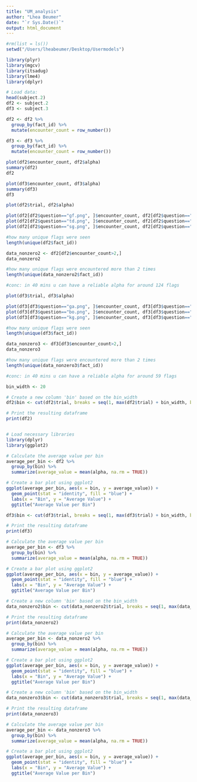 ```yaml
---
title: "UM_analysis"
author: "Lhea Beumer"
date: "`r Sys.Date()`"
output: html_document
---
```


```r
#rm(list = ls())
setwd("/Users/lheabeumer/Desktop/Usermodels")

library(plyr)
library(mgcv)
library(itsadug)
library(lme4)
library(dplyr)

# Load data:
head(subject.2)
df2 <- subject.2
df3 <- subject.3
```

```r
df2 <- df2 %>%
  group_by(fact_id) %>%
  mutate(encounter_count = row_number())

df3 <- df3 %>%
  group_by(fact_id) %>%
  mutate(encounter_count = row_number())

```

```r
plot(df2$encounter_count, df2$alpha)
summary(df2)
df2

plot(df3$encounter_count, df3$alpha)
summary(df3)
df3
```

```r
plot(df2$trial, df2$alpha)

plot(df2[df2$question=="gf.png", ]$encounter_count, df2[df2$question=="gf.png", ]$alpha)
plot(df2[df2$question=="td.png", ]$encounter_count, df2[df2$question=="td.png", ]$alpha)
plot(df2[df2$question=="sg.png", ]$encounter_count, df2[df2$question=="sg.png", ]$alpha)

#how many unique flags were seen
length(unique(df2$fact_id))

data_nonzero2 <- df2[df2$encounter_count>2,]
data_nonzero2

#how many unique flags were encountered more than 2 times
length(unique(data_nonzero2$fact_id))

#conc: in 40 mins u can have a reliable alpha for around 124 flags

plot(df3$trial, df3$alpha)

plot(df3[df3$question=="ga.png", ]$encounter_count, df3[df3$question=="ga.png", ]$alpha)
plot(df3[df3$question=="bo.png", ]$encounter_count, df3[df3$question=="bo.png", ]$alpha)
plot(df3[df3$question=="kg.png", ]$encounter_count, df3[df3$question=="kg.png", ]$alpha)

#how many unique flags were seen
length(unique(df3$fact_id))

data_nonzero3 <- df3[df3$encounter_count>2,]
data_nonzero3

#how many unique flags were encountered more than 2 times
length(unique(data_nonzero3$fact_id))

#conc: in 40 mins u can have a reliable alpha for around 59 flags

```

```r
bin_width <- 20

# Create a new column 'bin' based on the bin_width
df2$bin <- cut(df2$trial, breaks = seq(1, max(df2$trial) + bin_width, by = bin_width), labels = FALSE)

# Print the resulting dataframe
print(df2)


# Load necessary libraries
library(dplyr)
library(ggplot2)

# Calculate the average value per bin
average_per_bin <- df2 %>%
  group_by(bin) %>%
  summarize(average_value = mean(alpha, na.rm = TRUE))

# Create a bar plot using ggplot2
ggplot(average_per_bin, aes(x = bin, y = average_value)) +
  geom_point(stat = "identity", fill = "blue") +
  labs(x = "Bin", y = "Average Value") +
  ggtitle("Average Value per Bin")
```

```r
df3$bin <- cut(df3$trial, breaks = seq(1, max(df3$trial) + bin_width, by = bin_width), labels = FALSE)

# Print the resulting dataframe
print(df3)

# Calculate the average value per bin
average_per_bin <- df3 %>%
  group_by(bin) %>%
  summarize(average_value = mean(alpha, na.rm = TRUE))

# Create a bar plot using ggplot2
ggplot(average_per_bin, aes(x = bin, y = average_value)) +
  geom_point(stat = "identity", fill = "blue") +
  labs(x = "Bin", y = "Average Value") +
  ggtitle("Average Value per Bin")
```

```r

# Create a new column 'bin' based on the bin_width
data_nonzero2$bin <- cut(data_nonzero2$trial, breaks = seq(1, max(data_nonzero2$trial) + bin_width, by = bin_width), labels = FALSE)

# Print the resulting dataframe
print(data_nonzero2)

# Calculate the average value per bin
average_per_bin <- data_nonzero2 %>%
  group_by(bin) %>%
  summarize(average_value = mean(alpha, na.rm = TRUE))

# Create a bar plot using ggplot2
ggplot(average_per_bin, aes(x = bin, y = average_value)) +
  geom_point(stat = "identity", fill = "blue") +
  labs(x = "Bin", y = "Average Value") +
  ggtitle("Average Value per Bin")
```
```r

# Create a new column 'bin' based on the bin_width
data_nonzero3$bin <- cut(data_nonzero3$trial, breaks = seq(1, max(data_nonzero3$trial) + bin_width, by = bin_width), labels = FALSE)

# Print the resulting dataframe
print(data_nonzero3)

# Calculate the average value per bin
average_per_bin <- data_nonzero3 %>%
  group_by(bin) %>%
  summarize(average_value = mean(alpha, na.rm = TRUE))

# Create a bar plot using ggplot2
ggplot(average_per_bin, aes(x = bin, y = average_value)) +
  geom_point(stat = "identity", fill = "blue") +
  labs(x = "Bin", y = "Average Value") +
  ggtitle("Average Value per Bin")
```

